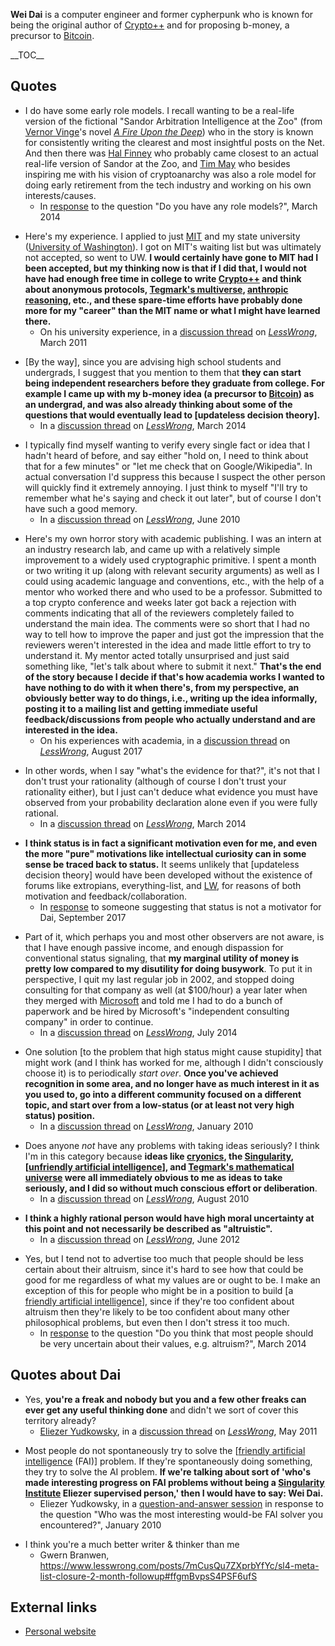 '''Wei Dai''' is a computer engineer and former cypherpunk who is known for being the original author of [[wikipedia:Crypto++|Crypto++]] and for proposing b-money, a precursor to [[wikipedia:Bitcoin|Bitcoin]].

__TOC__

==Quotes==

* I do have some early role models. I recall wanting to be a real-life version of the fictional "Sandor Arbitration Intelligence at the Zoo" (from [[wikipedia:Vernor Vinge|Vernor Vinge]]'s novel ''[[wikipedia:A Fire Upon the Deep|A Fire Upon the Deep]]'') who in the story is known for consistently writing the clearest and most insightful posts on the Net. And then there was [[wikipedia:Hal Finney (computer scientist)|Hal Finney]] who probably came closest to an actual real-life version of Sandor at the Zoo, and [[wikipedia:Timothy C. May|Tim May]] who besides inspiring me with his vision of cryptoanarchy was also a role model for doing early retirement from the tech industry and working on his own interests/causes.
** In [http://lesswrong.com/lw/jgz/aalwa_ask_any_lesswronger_anything/ap84 response] to the question "Do you have any role models?", March 2014

* Here's my experience. I applied to just [[wikipedia:Massachusetts Institute of Technology|MIT]] and my state university ([[wikipedia:University of Washington|University of Washington]]). I got on MIT's waiting list but was ultimately not accepted, so went to UW. '''I would certainly have gone to MIT had I been accepted, but my thinking now is that if I did that, I would not have had enough free time in college to write [[wikipedia:Crypto++|Crypto++]] and think about anonymous protocols, [[wikipedia:Multiverse#Max Tegmark's four levels|Tegmark's multiverse]], [[wikipedia:Anthropic principle|anthropic reasoning]], etc., and these spare-time efforts have probably done more for my "career" than the MIT name or what I might have learned there.'''
** On his university experience, in a [https://www.lesswrong.com/posts/MzfrRhB4Q7YgCW3f6/college-selection-advice#PuZtQ3excyvoPZh42 discussion thread] on ''[[wikipedia:LessWrong|LessWrong]]'', March 2011

* <nowiki>[</nowiki>By the way<nowiki>]</nowiki>, since you are advising high school students and undergrads, I suggest that you mention to them that '''they can start being independent researchers before they graduate from college. For example I came up with my b-money idea (a precursor to [[wikipedia:Bitcoin|Bitcoin]]) as an undergrad, and was also already thinking about some of the questions that would eventually lead to <nowiki>[</nowiki>updateless decision theory<nowiki>]</nowiki>.'''
** In a [https://www.lesswrong.com/posts/x2fkoZMuMNhBashH4/academia-as-a-career-option-its-social-value-and#AZCrzTMa4yvywgahE discussion thread] on ''[[wikipedia:LessWrong|LessWrong]]'', March 2014

* I typically find myself wanting to verify every single fact or idea that I hadn't heard of before, and say either "hold on, I need to think about that for a few minutes" or "let me check that on Google/Wikipedia". In actual conversation I'd suppress this because I suspect the other person will quickly find it extremely annoying. I just think to myself "I'll try to remember what he's saying and check it out later", but of course I don't have such a good memory.
** In a [https://www.lesswrong.com/posts/d9CcQ24ukbL8WcMpB/how-to-always-have-interesting-conversations#HK9pw3RnReS5x9bPa discussion thread] on ''[[wikipedia:LessWrong|LessWrong]]'', June 2010

* Here's my own horror story with academic publishing. I was an intern at an industry research lab, and came up with a relatively simple improvement to a widely used cryptographic primitive. I spent a month or two writing it up (along with relevant security arguments) as well as I could using academic language and conventions, etc., with the help of a mentor who worked there and who used to be a professor. Submitted to a top crypto conference and weeks later got back a rejection with comments indicating that all of the reviewers completely failed to understand the main idea. The comments were so short that I had no way to tell how to improve the paper and just got the impression that the reviewers weren't interested in the idea and made little effort to try to understand it. My mentor acted totally unsurprised and just said something like, "let's talk about where to submit it next." '''That's the end of the story because I decide if that's how academia works I wanted to have nothing to do with it when there's, from my perspective, an obviously better way to do things, i.e., writing up the idea informally, posting it to a mailing list and getting immediate useful feedback/discussions from people who actually understand and are interested in the idea.'''
** On his experiences with academia, in a [https://www.lesswrong.com/posts/g94oAbSna8hpGJTSu/the-doomsday-argument-in-anthropic-decision-theory#2PPGdDqgtWCpqMmr9 discussion thread] on ''[[wikipedia:LessWrong|LessWrong]]'', August 2017

* In other words, when I say "what's the evidence for that?", it's not that I don't trust your rationality (although of course I don't trust your rationality either), but I just can't deduce what evidence you must have observed from your probability declaration alone even if you were fully rational.
** In a [https://www.lesswrong.com/posts/zsznamBgNuj3XX2DP/self-congratulatory-rationalism#2pmeNAZ33A8y43464 discussion thread] on ''[[wikipedia:LessWrong|LessWrong]]'', March 2014

* '''I think status is in fact a significant motivation even for me, and even the more "pure" motivations like intellectual curiosity can in some sense be traced back to status.''' It seems unlikely that <nowiki>[</nowiki>updateless decision theory<nowiki>]</nowiki> would have been developed without the existence of forums like extropians, everything-list, and [[wikipedia:LessWrong|LW]], for reasons of both motivation and feedback/collaboration.
** In [https://www.lesswrong.com/posts/a3aGosA987cZ4aRAB/online-discussion-is-better-than-pre-publication-peer-review#TkXmTc5Sxnt9GhyZS response] to someone suggesting that status is not a motivator for Dai, September 2017

* Part of it, which perhaps you and most other observers are not aware, is that I have enough passive income, and enough dispassion for conventional status signaling, that '''my marginal utility of money is pretty low compared to my disutility for doing busywork'''. To put it in perspective, I quit my last regular job in 2002, and stopped doing consulting for that company as well (at $100/hour) a year later when they merged with [[wikipedia:Microsoft|Microsoft]] and told me I had to do a bunch of paperwork and be hired by Microsoft's "independent consulting company" in order to continue.
** In a [https://www.lesswrong.com/posts/Jter3YhFBZFYo8vtq/look-for-the-next-tech-gold-rush#ikKBYevf2aL2pBwsS discussion thread] on ''[[wikipedia:LessWrong|LessWrong]]'', July 2014

* One solution <nowiki>[</nowiki>to the problem that high status might cause stupidity<nowiki>]</nowiki> that might work (and I think has worked for me, although I didn't consciously choose it) is to periodically ''start over''. '''Once you've achieved recognition in some area, and no longer have as much interest in it as you used to, go into a different community focused on a different topic, and start over from a low-status (or at least not very high status) position.'''
** In a [https://www.lesswrong.com/posts/cgrvvp9QzjiFuYwLi/high-status-and-stupidity-why#64QSdqdMekvGrpuaH discussion thread] on ''[[wikipedia:LessWrong|LessWrong]]'', January 2010

* Does anyone ''not'' have any problems with taking ideas seriously? I think I'm in this category because '''ideas like [[wikipedia:Cryonics|cryonics]], the [[wikipedia:Technological singularity|Singularity]], <nowiki>[</nowiki>[[wikipedia:Friendly artificial intelligence|unfriendly artificial intelligence]]<nowiki>]</nowiki>, and [[wikipedia:Mathematical universe hypothesis|Tegmark's mathematical universe]] were all immediately obvious to me as ideas to take seriously, and I did so without much conscious effort or deliberation'''.
** In a [https://www.lesswrong.com/posts/Q8jyAdRYbieK8PtfT/taking-ideas-seriously#Ym77AptKtD2h9bXXd discussion thread] on ''[[wikipedia:LessWrong|LessWrong]]'', August 2010

* '''I think a highly rational person would have high moral uncertainty at this point and not necessarily be described as "altruistic".'''
** In a [https://www.lesswrong.com/posts/p4Gd8pRcbnKo46hus/building-toward-a-friendly-ai-team#s5uoQrSoFeKke29dm discussion thread] on ''[[wikipedia:LessWrong|LessWrong]]'', June 2012

* Yes, but I tend not to advertise too much that people should be less certain about their altruism, since it's hard to see how that could be good for me regardless of what my values are or ought to be. I make an exception of this for people who might be in a position to build <nowiki>[</nowiki>a [[wikipedia:Friendly artificial intelligence|friendly artificial intelligence]]<nowiki>]</nowiki>, since if they're too confident about altruism then they're likely to be too confident about many other philosophical problems, but even then I don't stress it too much.
** In [https://www.lesswrong.com/posts/YdfpDyRpNyypivgdu/aalwa-ask-any-lesswronger-anything#miERerX6pSgG4ac5x response] to the question "Do you think that most people should be very uncertain about their values, e.g. altruism?", March 2014

==Quotes about Dai==

* Yes, '''you're a freak and nobody but you and a few other freaks can ever get any useful thinking done''' and didn't we sort of cover this territory already?
** [[wikipedia:Eliezer Yudkowsky|Eliezer Yudkowsky]], in a [https://www.lesswrong.com/posts/jCSLbQvWz8j4Mwcar/what-we-re-losing#KrgHNaDG5Sh5DSgbX discussion thread] on ''[[wikipedia:LessWrong|LessWrong]]'', May 2011

* Most people do not spontaneously try to solve the <nowiki>[</nowiki>[[wikipedia:Friendly artificial intelligence|friendly artificial intelligence]] (FAI)<nowiki>]</nowiki> problem. If they're spontaneously doing something, they try to solve the AI problem. '''If we're talking about sort of 'who's made interesting progress on FAI problems without being a [[wikipedia:Machine Intelligence Research Institute|Singularity Institute]] Eliezer supervised person,' then I would have to say: Wei Dai.'''
** Eliezer Yudkowsky, in a [https://www.lesswrong.com/posts/YduZEfz8usGbJXN4x/transcription-of-eliezer-s-january-2010-video-q-and-a question-and-answer session] in response to the question "Who was the most interesting would-be FAI solver you encountered?", January 2010

* I think you're a much better writer & thinker than me
** Gwern Branwen, https://www.lesswrong.com/posts/7mCusQu7ZXprbYfYc/sl4-meta-list-closure-2-month-followup#ffgmBvpsS4PSF6ufS

==External links==

* [http://www.weidai.com/ Personal website]

{{Wikipedia}}

{{DEFAULTSORT:Dai, Wei}}
